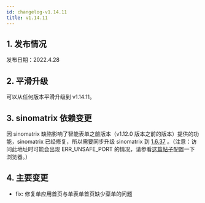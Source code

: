 ```yaml
---
id: changelog-v1.14.11
title: v1.14.11
---
```



## 1. 发布情况

发布日期：2022.4.28

<BundleList version="1.14.11" frontend="1.14.11" backend="1.14.11" font="1.13.0" />

## 2. 平滑升级

可以从任何版本平滑升级到 v1.14.11。

## 3. sinomatrix 依赖变更

因 sinomatrix 缺陷影响了智能表单之前版本（v1.12.0 版本之前的版本）提供的功能，sinomatrix 已经修复，所以需要同步升级 sinomatrix 到 [1.6.37](http://47.93.34.153:10080/sino-matrix/sino-matrix/blob/master/CHANGELOG.md) 。（注意：访问此地址时可能会出现 ERR_UNSAFE_PORT 的情况，请参看[这篇帖子](https://blog.csdn.net/kjcxmx/article/details/118122483)配置一下浏览器。）

## 4. 主要变更

- fix: 修复单应用首页与单表单首页缺少菜单的问题
